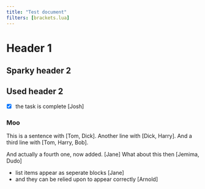 ---
title: "Test document"
filters: [brackets.lua]
---

# Header 1

## Sparky header 2

## Used header 2

- [x] the task is complete [Josh]

### Moo

This is a sentence with [Tom, Dick].
Another line with [Dick, Harry].
And a third line with [Tom, Harry, Bob].

And actually a fourth one, now added. [Jane]
What about this then [Jemima, Dudo]


- list items appear as seperate blocks [Jane]
- and they can be relied upon to appear correctly [Arnold]
